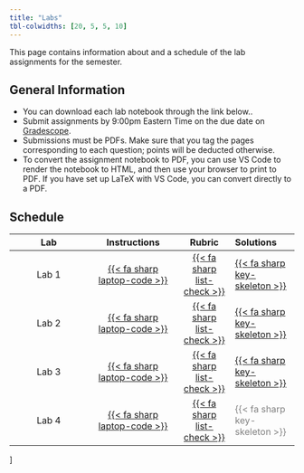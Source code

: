 ```yaml
---
title: "Labs"
tbl-colwidths: [20, 5, 5, 10]
---
```


This page contains information about and a schedule of the lab assignments for the semester.

## General Information

- You can download each lab notebook through the link below..
- Submit assignments by 9:00pm Eastern Time on the due date on [Gradescope](https://gradescope.com).
- Submissions must be PDFs. Make sure that you tag the pages corresponding to each question; points will be deducted otherwise.
- To convert the assignment notebook to PDF, you can use VS Code to render the notebook to HTML, and then use your browser to print to PDF. If you have set up LaTeX with VS Code, you can convert directly to a PDF.

## Schedule

| Lab | Instructions | Rubric | Solutions | Due Date |
|:----------:|:------------:|:------:|:---------|
| Lab 1 | [{{< fa sharp laptop-code >}}](labs/lab01/lab01.html) | [{{< fa sharp list-check >}}](rubrics/lab01.html) | [{{< fa sharp key-skeleton >}}](solutions/lab01/lab01-solution.html) | Sep 01, 2023 |
| Lab 2 | [{{< fa sharp laptop-code >}}](labs/lab02/lab02.html) | [{{< fa sharp list-check >}}](rubrics/lab02.html) | [{{< fa sharp key-skeleton >}}](solutions/lab02/lab02-solution.html) | Sep 22, 2023 |
| Lab 3 | [{{< fa sharp laptop-code >}}](labs/lab03/lab03.html) | [{{< fa sharp list-check >}}](rubrics/lab03.html) | [{{< fa sharp key-skeleton >}}](solutions/lab03/lab03-solution.html) | Oct 13, 2023 |
| Lab 4 | [{{< fa sharp laptop-code >}}](labs/lab04/lab04.html) | [{{< fa sharp list-check >}}](rubrics/lab04.html) | [{{< fa sharp key-skeleton >}}]{style="color:grey"} | Nov 17, 2023 |
]


